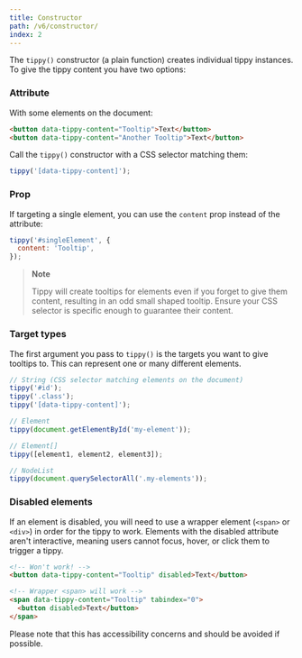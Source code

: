 ```yaml
---
title: Constructor
path: /v6/constructor/
index: 2
---
```


The `tippy()` constructor (a plain function) creates individual tippy instances.
To give the tippy content you have two options:

### Attribute

With some elements on the document:

```html
<button data-tippy-content="Tooltip">Text</button>
<button data-tippy-content="Another Tooltip">Text</button>
```

Call the `tippy()` constructor with a CSS selector matching them:

```js
tippy('[data-tippy-content]');
```

### Prop

If targeting a single element, you can use the `content` prop instead of the
attribute:

```js
tippy('#singleElement', {
  content: 'Tooltip',
});
```

> **Note**
>
> Tippy will create tooltips for elements even if you forget to give them
> content, resulting in an odd small shaped tooltip. Ensure your CSS selector is
> specific enough to guarantee their content.

### Target types

The first argument you pass to `tippy()` is the targets you want to give
tooltips to. This can represent one or many different elements.

```js
// String (CSS selector matching elements on the document)
tippy('#id');
tippy('.class');
tippy('[data-tippy-content]');

// Element
tippy(document.getElementById('my-element'));

// Element[]
tippy([element1, element2, element3]);

// NodeList
tippy(document.querySelectorAll('.my-elements'));
```

### Disabled elements

If an element is disabled, you will need to use a wrapper element (`<span>` or
`<div>`) in order for the tippy to work. Elements with the disabled attribute
aren't interactive, meaning users cannot focus, hover, or click them to trigger
a tippy.

```html
<!-- Won't work! -->
<button data-tippy-content="Tooltip" disabled>Text</button>

<!-- Wrapper <span> will work -->
<span data-tippy-content="Tooltip" tabindex="0">
  <button disabled>Text</button>
</span>
```

Please note that this has accessibility concerns and should be avoided if
possible.
